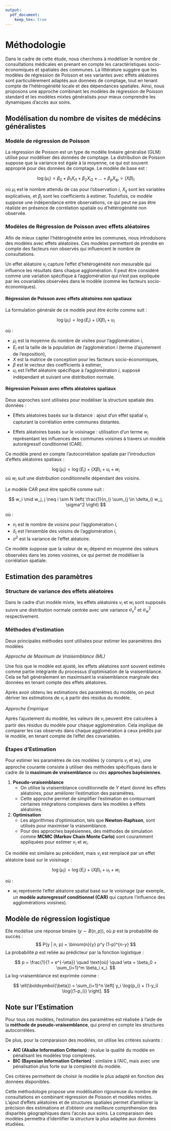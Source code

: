 ```yaml
---
output: 
  pdf_document: 
    keep_tex: true
---
```

# Méthodologie

Dans le cadre de cette étude, nous cherchons à modéliser le nombre de consultations médicales en prenant en compte les caractéristiques socio-économiques et spatiales des communes. La littérature suggère que les modèles de régression de Poisson et ses variantes avec effets aléatoires sont particulièrement adaptés aux données de comptage, tout en tenant compte de l’hétérogénéité locale et des dépendances spatiales. Ainsi, nous proposons une approche combinant les modèles de régression de Poisson standard et les modèles mixtes généralisés pour mieux comprendre les dynamiques d’accès aux soins.

#################################################################
#################################################################

## Modélisation du nombre de visites de médécins généralistes

### Modèle de régression de Poisson

La régression de Poisson est un type de modèle linéaire généralisé (GLM) utilisé pour modéliser des données de comptage. La distribution de Poisson suppose que la variance est égale à la moyenne, ce qui est souvent approprié pour des données de comptage. Le modèle de base est :

$$
\log(\mu_i) = \beta_0 + \beta_1 X_{i1} + \beta_2 X_{i2} + \dots + \beta_p X_{ip} = (X\beta)_i
$$

où $\mu_i$ est le nombre attendu de cas pour l'observation $i$, $X_{ij}$ sont les variables explicatives, et $\beta_j$ sont les coefficients à estimer. Toutefois, ce modèle suppose une indépendance entre observations, ce qui peut ne pas être réaliste en présence de corrélation spatiale ou d’hétérogénéité non observée.

### Modèles de Régression de Poisson avec effets aléatoires

Afin de mieux capter l’hétérogénéité entre les communes, nous introduisons des modèles avec effets aléatoires. Ces modèles permettent de prendre en compte des facteurs non observés qui influencent le nombre de consultations.

Un effet aléatoire $v_i$ capture l'effet d'hétérogénéité non mesurable qui influence les résultats dans chaque agglomération. Il peut être considéré comme une variation spécifique à l'agglomération qui n'est pas expliquée par les covariables observées dans le modèle (comme les facteurs socio-économiques).

#### Régression de Poisson avec effets aléatoires non spatiaux

La formulation générale de ce modèle peut être écrite comme suit :

$$
\log(\mu_i) = \log(E_i) + (X\beta)_i + u_i
$$

où :

- $\mu_i$ est la moyenne du nombre de visites pour l'agglomération $i$,
- $E_i$ est la taille de la population de l'agglomération $i$ (terme d'ajustement de l'exposition),
- $X$ est la matrice de conception pour les facteurs socio-économiques,
- $\beta$ est le vecteur des coefficients à estimer,
- $u_i$ est l'effet aléatoire spécifique à l'agglomération $i$, supposé indépendant et suivant une distribution normale.

#### Régression Poisson avec effets aléatoires spatiaux


Deux approches sont utilisées pour modéliser la structure spatiale des données :

- Effets aléatoires basés sur la distance : ajout d’un effet spatial $v_i$ capturant la corrélation entre communes distantes.

- Effets aléatoires basés sur le voisinage : utilisation d’un terme $w_i$ représentant les influences des communes voisines à travers un modèle autorégressif conditionnel (CAR).

Ce modèle prend en compte l'autocorrélation spatiale par l'introduction d'effets aléatoires spatiaux :

$$
\log(\mu_i) = \log(E_i) + (X\beta)_i + u_i + w_i
$$
où $w_i$ suit une distribution conditionnelle dépendant des voisins.

Le modèle CAR peut être spécifié comme suit :

$$
w_i \mid w_j, j \neq i \sim N \left( \frac{1}{n_i} \sum_{j \in \delta_i} w_j, \sigma^2 \right)
$$

où :

- $n_i$ est le nombre de voisins pour l'agglomération $i$,
- $\delta_i$ est l'ensemble des voisins de l'agglomération $i$,
- $\sigma^2$ est la variance de l'effet aléatoire.

Ce modèle suppose que la valeur de $w_i$ dépend en moyenne des valeurs observées dans les zones voisines, ce qui permet de modéliser la corrélation spatiale.

#################################################################
#################################################################

## Estimation des paramètres

### Structure de variance des effets aléatoires

Dans le cadre d'un modèle mixte, les effets aléatoires $v_i$ et $w_i$ sont supposés suivre une distribution normale centrée avec une variance $\sigma_v^2$ et $\sigma_w^2$ respectivement.

### Méthodes d'estimation

Deux principales méthodes sont utilisées pour estimer les paramètres des modèles

*Approche de Maximum de Vraisemblance (ML)*

Une fois que le modèle est ajusté, les effets aléatoires sont souvent estimés comme partie intégrante du processus d'optimisation de la vraisemblance. Cela se fait généralement en maximisant la vraisemblance marginale des données en tenant compte des effets aléatoires.

Après avoir obtenu les estimations des paramètres du modèle, on peut dériver les estimations de $v_i$ à partir des résidus du modèle.

*Approche Empirique*

Après l'ajustement du modèle, les valeurs de $v_i$ peuvent être calculées à partir des résidus du modèle pour chaque agglomération. Cela implique de comparer les cas observés dans chaque agglomération à ceux prédits par le modèle, en tenant compte de l'effet des covariables.

### Étapes d'Estimation

Pour estimer les paramètres de ces modèles (y compris $v_i$ et $w_i$), une approche courante consiste à utiliser des méthodes spécifiques dans le cadre de la **maximum de vraisemblance** ou des **approches bayésiennes**.

1. **Pseudo-vraisemblance**
   - On utilise la vraisemblance conditionnelle de $Y$ étant donné les effets aléatoires, pour améliorer l'estimation des paramètres.
   - Cette approche permet de simplifier l'estimation en contournant certaines intégrations complexes dans les modèles à effets aléatoires.
2. **Optimisation**
   - Les algorithmes d'optimisation, tels que **Newton-Raphson**, sont utilisés pour maximiser la vraisemblance.
   - Pour des approches bayésiennes, des méthodes de simulation comme **MCMC (Markov Chain Monte Carlo)** sont couramment appliquées pour estimer $v_i$ et $w_i$.
   

Ce modèle est similaire au précédent, mais $v_i$ est remplacé par un effet aléatoire basé sur le voisinage :

$$
\log(\mu_i) = \log(E_i) + (X\beta)_i + u_i + w_i
$$

où :

- $w_i$ représente l'effet aléatoire spatial basé sur le voisinage (par exemple, un **modèle autoregressif conditionnel (CAR)** qui capture l'influence des agglomérations voisines).

#################################################################
#################################################################

## Modèle de régression logistique

Elle modélise une réponse binaire ($y \sim B(n, p)$), où $p$ est la probabilité de succès :
$$
P(y | n, p) = \binom{n}{y} p^y (1-p)^{n-y}
$$
La probabilité $p$ est reliée au prédicteur par la fonction logistique :

$$
p = \frac{1}{1 + e^{-\eta}} \quad \text{où} \quad \eta = \beta_0 + \sum_{i=1}^m \beta_i x_i.
$$
La log-vraisemblance est exprimée comme :

$$
\ell(\boldsymbol{\beta}) = \sum_{i=1}^n \left[ y_i \log{p_i} + (1-y_i) \log{(1-p_i)} \right].
$$

## Note sur l'Estimation

Pour tous ces modèles, l'estimation des paramètres est réalisée à l'aide de la **méthode de pseudo-vraisemblance**, qui prend en compte les structures autocorrélées.

De plus, pour la comparaison des modèles, on utilise les critères suivants :

- **AIC (Akaike Information Criterion)** : évalue la qualité du modèle en pénalisant les modèles trop complexes.
- **BIC (Bayesian Information Criterion)** : similaire à l'AIC, mais avec une pénalisation plus forte sur la complexité du modèle.

Ces critères permettent de choisir le modèle le plus adapté en fonction des données disponibles.

Cette méthodologie propose une modélisation rigoureuse du nombre de consultations en combinant régression de Poisson et modèles mixtes. L’ajout d’effets aléatoires et de structures spatiales permet d’améliorer la précision des estimations et d’obtenir une meilleure compréhension des disparités géographiques dans l’accès aux soins. La comparaison des modèles permettra d’identifier la structure la plus adaptée aux données étudiées.